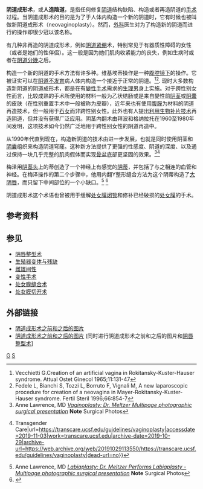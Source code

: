 {{medical}}
{{Infobox medical intervention |
  Name        = 阴道成形术 |
  Image       = |
  Caption     = |
  ICD10       = |
  ICD9        = {{ICD9proc|70.64}}, {{ICD9proc|70.62}}, {{ICD9proc|70.64}}, {{ICD9proc|70.94}}, {{ICD9proc|70.6}}, {{ICD9proc|70.95}}|
  MeshID      = |D013509
  OPS301      = |
  OtherCodes  = |
  HCPCSlevel2 = |
}}
'''阴道成形术'''，或'''人造陰道'''，是指任何修复[[阴道|阴道]]结构缺陷、构造或者再造阴道的[[手术|手术]]过程。当阴道成形术的目的是为了于人体内构造一个新的阴道时，它有时候也被叫做新阴道成形术（neovaginoplasty）。然而，[[外科|外科]]医生对为了构造新的阴道而进行的操作却很少冠以该名称。

有几种非再造的阴道成形术，例如[[阴道紧绷|阴道紧绷]]术，特别常见于有器质性障碍的女性（或者是她们的性伴侣）。这一般是因为她们肌肉收紧能力的丧失，例如生病时或者在[[分娩|阴道分娩]]之后。

构造一个新的阴道的手术方法有许多种。维基埃蒂操作是一种[[腹腔镜|腹腔镜下]]的操作。它被证实可以在[[阴道不发育|阴道不发育]]病人体内构造一个接近于正常的阴道。<ref>Vecchietti G.Creation of an artificial vagina in Rokitansky-Kuster-Hauser syndrome. Attual Ostet Ginecol 1965;11:131-47</ref><ref>Fedele L, Bianchi S, Tozzi L, Borruto F, Vignali M, A new laparoscopic procedure for creation of a neovagina in Mayer-Rokitansky-Kuster-Hauser syndrome. Fertil Steril 1996;66:854-7</ref>. 现时大多数构造新阴道的阴道成形术，都是在有[[變性手术|變性手术]]需求的[[生理男|生理男]]身上实施。对于跨性别女性而言，比较成熟的手术所使用的材料一般为乙状结肠或是来自變性前[[阴茎|阴茎]]或[[阴囊|阴囊]]的皮肤（在性别重置手术中一般被称为皮瓣），近年来也有使用[[腹膜|腹膜]]为材料的阴道再造技术，但一般用于[[石女|石女]]而非跨性别女性。此外也有人提出[[生物补片|利用生物补片技术]]再造阴道，但并没有获得广泛应用。阴茎内翻术由拜波和格纳拉托在1960至1980年间发明，这项技术如今仍然广泛地用于跨性别女性的阴道再造中。 

从1990年代直到现在，构造新阴道的技术由{{Translink|en|Toby Meltzer|托比·R·梅泽}}进一步发展，也就是同时使用阴茎和[[阴囊|阴囊]]组织来构造阴道穹窿。这种新方法提供了更强的性感度、阴道的深度、以及通过保持一块几乎完整的肌肉假体而实现[[骨盆|骨盆]]底部更坚固的效果。<ref>Anne Lawrence, MD [http://www.annelawrence.com/meltzersrs11.html ''Vaginoplasty: Dr. Meltzer Multipage photographic surgical presentation''] {{Wayback|url=http://www.annelawrence.com/meltzersrs11.html |date=20070927235745 }} '''Note''' Surgical Photos</ref><ref>{{Cite web|title=Vaginoplasty procedures, complications and aftercare {{!}} Transgender Care|url=https://transcare.ucsf.edu/guidelines/vaginoplasty|accessdate=2019-11-03|work=transcare.ucsf.edu|archive-date=2019-10-29|archive-url=https://web.archive.org/web/20191029113550/https://transcare.ucsf.edu/guidelines/vaginoplasty|dead-url=no}}</ref>

梅泽用[[阴茎头|阴茎头]]上的蒂创造了一个神经上有感觉的[[阴蒂|阴蒂]]，并包括了与之相连的血管和神经。在梅泽操作的第二个步骤中，他用内翻Y整形缝合方法为这个阴蒂构造了[[大阴唇|大阴唇]]，而只留下中间部位的一个小缺口。<ref>Anne Lawrence, MD [http://www.annelawrence.com/labiaplasty.html ''Labiaplasty: Dr. Meltzer Performs Labiaplasty - Multipage photographic surgical presentation''] {{Wayback|url=http://www.annelawrence.com/labiaplasty.html |date=20070806140248 }} '''Note''' Surgical Photos</ref> <ref> {{cite web|url=http://www.symposion.com/ijt/hbigda/2001/47_meltzer.htm|title=Aesthetic Refinements to the Secondary Labiaplasty - XVII Harry Benjamin International Gender Dysphoria Association Symposium (abstract)|author=Toby R. Meltzer, MD|archiveurl=https://web.archive.org/web/20090106144657/http://www.symposion.com/ijt/hbigda/2001/47_meltzer.htm|archivedate=2009-01-06|deadurl=yes}}</ref>

阴道成形术这个术语也曾被用于缓解[[处女膜闭锁|处女膜闭锁]]和修补已经破损的[[处女膜|处女膜]]的手术。

==参考资料==
{{reflist}}

==参见==
*[[阴唇整型术|阴唇整型术]]
*[[生殖器变体与残缺|生殖器变体与残缺]]
*[[雌雄间性|雌雄间性]]
*[[变性手术|变性手术]]
*[[处女膜缝合术|处女膜缝合术]]
*[[处女膜切开术|处女膜切开术]]

==外部链接==
*[https://web.archive.org/web/20070130003117/http://www.cosmeticsurgery2.com/cs-female1_vaginoplasty.htm 阴道成形术之前和之后的图片]
*[https://web.archive.org/web/20070128012720/http://www.cosmeticsurgery2.com/cs-female1_combination.htm 阴道成形术之前和之后的图片] (同时进行阴道成形术之前和之后的图片和[[阴唇整型术|阴唇整型术]]]

[[Category:手術|G]]
[[Category:婦科學|S]]